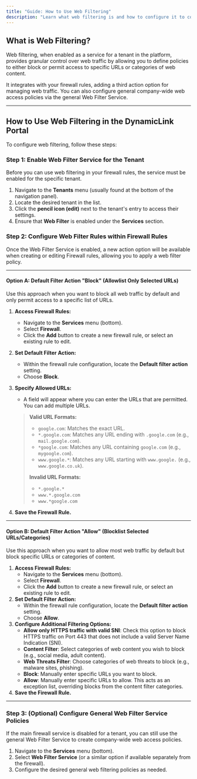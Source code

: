 ```yaml
---
title: "Guide: How to Use Web Filtering"
description: "Learn what web filtering is and how to configure it to control web traffic in the DynamicLink portal."
---
```



## What is Web Filtering?

Web filtering, when enabled as a service for a tenant in the  platform, provides granular control over web traffic by allowing you to define policies to either block or permit access to specific URLs or categories of web content.

It integrates with your firewall rules, adding a third action option for managing web traffic. You can also configure general company-wide web access policies via the general Web Filter Service.

---

## How to Use Web Filtering in the DynamicLink  Portal

To configure web filtering, follow these steps:

### Step 1: Enable Web Filter Service for the Tenant

Before you can use web filtering in your firewall rules, the service must be enabled for the specific tenant.

1. Navigate to the **Tenants** menu (usually found at the bottom of the navigation panel).
2. Locate the desired tenant in the list.
3. Click the **pencil icon (edit)** next to the tenant's entry to access their settings.
4. Ensure that **Web Filter** is enabled under the **Services** section.

### Step 2: Configure Web Filter Rules within Firewall Rules

Once the Web Filter Service is enabled, a new action option will be available when creating or editing Firewall rules, allowing you to apply a web filter policy.

---

#### Option A: Default Filter Action "Block" (Allowlist Only Selected URLs)

Use this approach when you want to block all web traffic by default and only permit access to a specific list of URLs.

1. **Access Firewall Rules:**
   - Navigate to the **Services** menu (bottom).
   - Select **Firewall**.
   - Click the **Add** button to create a new firewall rule, or select an existing rule to edit.
2. **Set Default Filter Action:**
   - Within the firewall rule configuration, locate the **Default filter action** setting.
   - Choose **Block**.
3. **Specify Allowed URLs:**
   - A field will appear where you can enter the URLs that are permitted. You can add multiple URLs.

   > **Valid URL Formats:**
   > - `google.com`: Matches the exact URL.
   > - `*.google.com`: Matches any URL ending with `.google.com` (e.g., `mail.google.com`).
   > - `*google.com`: Matches any URL containing `google.com` (e.g., `mygoogle.com`).
   > - `www.google.*`: Matches any URL starting with `www.google.` (e.g., `www.google.co.uk`).
   >
   > **Invalid URL Formats:**
   > - `*.google.*`
   > - `www.*.google.com`
   > - `www.*google.com`
4. **Save the Firewall Rule.**

---

#### Option B: Default Filter Action "Allow" (Blocklist Selected URLs/Categories)

Use this approach when you want to allow most web traffic by default but block specific URLs or categories of content.

1. **Access Firewall Rules:**
   - Navigate to the **Services** menu (bottom).
   - Select **Firewall**.
   - Click the **Add** button to create a new firewall rule, or select an existing rule to edit.
2. **Set Default Filter Action:**
   - Within the firewall rule configuration, locate the **Default filter action** setting.
   - Choose **Allow**.
3. **Configure Additional Filtering Options:**
   - **Allow only HTTPS traffic with valid SNI**: Check this option to block HTTPS traffic on Port 443 that does not include a valid Server Name Indication (SNI).
   - **Content Filter**: Select categories of web content you wish to block (e.g., social media, adult content).
   - **Web Threats Filter**: Choose categories of web threats to block (e.g., malware sites, phishing).
   - **Block**: Manually enter specific URLs you want to block.
   - **Allow**: Manually enter specific URLs to allow. This acts as an exception list, overriding blocks from the content filter categories.
4. **Save the Firewall Rule.**

---

### Step 3: (Optional) Configure General Web Filter Service Policies

If the main firewall service is disabled for a tenant, you can still use the general Web Filter Service to create company-wide web access policies.

1. Navigate to the **Services** menu (bottom).
2. Select **Web Filter Service** (or a similar option if available separately from the firewall).
3. Configure the desired general web filtering policies as needed.